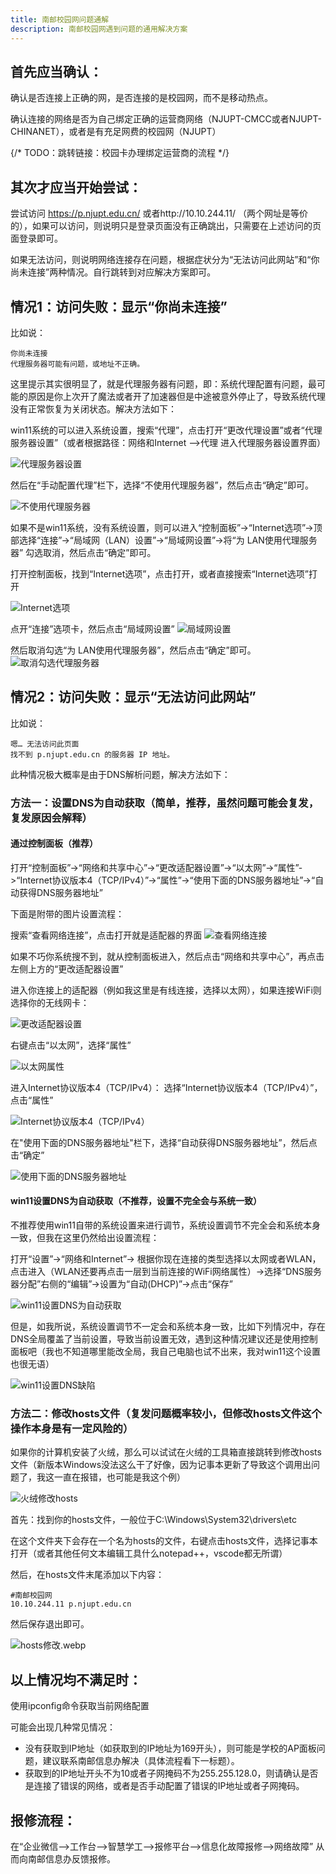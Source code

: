 ```yaml
---
title: 南邮校园网问题通解
description: 南邮校园网遇到问题的通用解决方案
---
```



## 首先应当确认：

确认是否连接上正确的网，是否连接的是校园网，而不是移动热点。

确认连接的网络是否为自己绑定正确的运营商网络（NJUPT-CMCC或者NJUPT-CHINANET），或者是有充足网费的校园网（NJUPT）

{/* TODO：跳转链接：校园卡办理绑定运营商的流程 */}

## 其次才应当开始尝试：

尝试访问 https://p.njupt.edu.cn/ 或者http://10.10.244.11/ （两个网址是等价的），如果可以访问，则说明只是登录页面没有正确跳出，只需要在上述访问的页面登录即可。

如果无法访问，则说明网络连接存在问题，根据症状分为“无法访问此网站”和“你尚未连接”两种情况。自行跳转到对应解决方案即可。



## 情况1：访问失败：显示“你尚未连接”

比如说：
```
你尚未连接
代理服务器可能有问题，或地址不正确。
```

这里提示其实很明显了，就是代理服务器有问题，即：系统代理配置有问题，最可能的原因是你上次开了魔法或者开了加速器但是中途被意外停止了，导致系统代理没有正常恢复为关闭状态。解决方法如下：

win11系统的可以进入系统设置，搜索“代理”，点击打开“更改代理设置”或者“代理服务器设置”（或者根据路径：网络和Internet -->代理  进入代理服务器设置界面）

![代理服务器设置](@assets/docs/life/network/fix_network/代理服务器设置.webp)

然后在“手动配置代理”栏下，选择“不使用代理服务器”，然后点击“确定”即可。

![不使用代理服务器](@assets/docs/life/network/fix_network/不使用代理服务器.webp)

如果不是win11系统，没有系统设置，则可以进入“控制面板”->“Internet选项”->顶部选择“连接”->“局域网（LAN）设置”->“局域网设置”->将“为 LAN使用代理服务器” 勾选取消，然后点击“确定”即可。

打开控制面板，找到“Internet选项”，点击打开，或者直接搜索“Internet选项”打开

![Internet选项](@assets/docs/life/network/fix_network/Internet选项.webp)

点开“连接”选项卡，然后点击“局域网设置”
![局域网设置](@assets/docs/life/network/fix_network/局域网设置.webp)


然后取消勾选“为 LAN使用代理服务器”，然后点击“确定”即可。
![取消勾选代理服务器](@assets/docs/life/network/fix_network/取消勾选代理服务器.webp)


## 情况2：访问失败：显示“无法访问此网站”

比如说：
```
嗯… 无法访问此页面
找不到 p.njupt.edu.cn 的服务器 IP 地址。
```
此种情况极大概率是由于DNS解析问题，解决方法如下：

### 方法一：设置DNS为自动获取（简单，推荐，虽然问题可能会复发，复发原因会解释）

#### 通过控制面板（推荐）
打开“控制面板”->“网络和共享中心”->“更改适配器设置”->“以太网”->“属性”->“Internet协议版本4（TCP/IPv4）”->“属性”->“使用下面的DNS服务器地址”->“自动获得DNS服务器地址”

下面是附带的图片设置流程：

搜索“查看网络连接”，点击打开就是适配器的界面
![查看网络连接](@assets/docs/life/network/fix_network/查看网络连接.webp)

如果不巧你系统搜不到，就从控制面板进入，然后点击“网络和共享中心”，再点击左侧上方的“更改适配器设置”

进入你连接上的适配器（例如我这里是有线连接，选择以太网），如果连接WiFi则选择你的无线网卡：

![更改适配器设置](@assets/docs/life/network/fix_network/更改适配器设置.webp)

右键点击“以太网”，选择“属性”

![以太网属性](@assets/docs/life/network/fix_network/以太网属性.webp)

进入Internet协议版本4（TCP/IPv4）：
选择“Internet协议版本4（TCP/IPv4）”，点击“属性”

![Internet协议版本4（TCP/IPv4）](@assets/docs/life/network/fix_network/ipv4属性.webp)

在"使用下面的DNS服务器地址"栏下，选择“自动获得DNS服务器地址”，然后点击“确定”

![使用下面的DNS服务器地址](@assets/docs/life/network/fix_network/使用下面的DNS服务器地址.webp)


#### win11设置DNS为自动获取（不推荐，设置不完全会与系统一致）

不推荐使用win11自带的系统设置来进行调节，系统设置调节不完全会和系统本身一致，但我在这里仍然给出设置流程：

打开“设置”->“网络和Internet”-> 根据你现在连接的类型选择以太网或者WLAN，点击进入（WLAN还要再点击一层到当前连接的WiFi网络属性）->选择“DNS服务器分配”右侧的“编辑”->设置为“自动(DHCP)”->点击“保存”

![win11设置DNS为自动获取](@assets/docs/life/network/fix_network/win11设置DNS为自动获取.webp)

但是，如我所说，系统设置调节不一定会和系统本身一致，比如下列情况中，存在DNS全局覆盖了当前设置，导致当前设置无效，遇到这种情况建议还是使用控制面板吧（我也不知道哪里能改全局，我自己电脑也试不出来，我对win11这个设置也很无语）

![win11设置DNS缺陷](@assets/docs/life/network/fix_network/win11设置DNS缺陷.webp)

### 方法二：修改hosts文件（复发问题概率较小，但修改hosts文件这个操作本身是有一定风险的）

如果你的计算机安装了火绒，那么可以试试在火绒的工具箱直接跳转到修改hosts文件（新版本Windows没法这么干了好像，因为记事本更新了导致这个调用出问题了，我这一直在报错，也可能是我这个例）

![火绒修改hosts](@assets/docs/life/network/fix_network/火绒修改hosts.webp)


首先：找到你的hosts文件，一般位于C:\Windows\System32\drivers\etc

在这个文件夹下会存在一个名为hosts的文件，右键点击hosts文件，选择记事本打开（或者其他任何文本编辑工具什么notepad++，vscode都无所谓）

然后，在hosts文件末尾添加以下内容：
```
#南邮校园网
10.10.244.11 p.njupt.edu.cn
```
然后保存退出即可。

![hosts修改.webp](@assets/docs/life/network/fix_network/hosts修改.webp)

## 以上情况均不满足时：

使用ipconfig命令获取当前网络配置

可能会出现几种常见情况：

- 没有获取到IP地址（如获取到的IP地址为169开头），则可能是学校的AP面板问题，建议联系南邮信息办解决（具体流程看下一标题）。
- 获取到的IP地址开头不为10或者子网掩码不为255.255.128.0，则请确认是否是连接了错误的网络，或者是否手动配置了错误的IP地址或者子网掩码。


## 报修流程：

在“企业微信-->工作台-->智慧学工-->报修平台-->信息化故障报修-->网络故障” 从而向南邮信息办反馈报修。

<ImageComponent />








